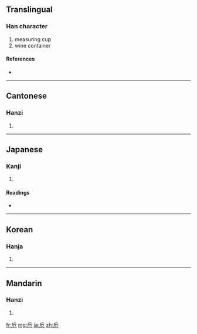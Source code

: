 {{also|巵}}
==Translingual==

===Han character===
{{Han char|rn=26|rad=卩|as=03|sn=5|four=7221<sub>7</sub>|canj=竹一尸山 (HMSU)}}

# measuring cup
# wine container

====References====
* {{Han ref|kx=0159.040|dkj=02846|dj=0363.140|hdz=10311.040|uh=536E|ud=21358|bh=A567|bd=42343}}

----

==Cantonese==

===Hanzi===
{{yue-hanzi|jyut=|y=ji6}}

# {{defn|Cantonese|sort=卩03}}

----

==Japanese==

===Kanji===
{{ja-kanji|grade=|rs=卩03}}

# {{defn|Japanese|sort=卩03}}

====Readings====
* {{ja-readings|on=[[し]] (shi)|kun=[[さかずき]] (sakazuki)}}

----

==Korean==

===Hanja===
{{ko-hanja|hangeul=치|rv=chi|mr=ch'i}}

# {{defn|Korean|sort=卩03}}

----

==Mandarin==

===Hanzi===
{{cmn-hanzi|pin=[[zhī]] ([[zhi1]])|wg=chih<sup>1</sup>}}

# {{defn|Mandarin|sort=卩03}}

[[fr:卮]]
[[mg:卮]]
[[ja:卮]]
[[zh:卮]]